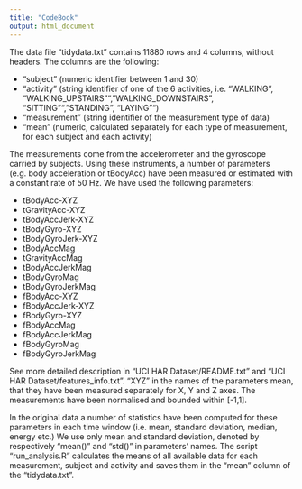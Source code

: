 ```yaml
---
title: "CodeBook"
output: html_document
---
```


The data file "tidydata.txt" contains 11880 rows and 4 columns, without headers. The columns are the following: 

- "subject" (numeric identifier between 1 and 30)
- "activity" (string identifier of one of the 6 activities, i.e. "WALKING", "WALKING_UPSTAIRS"", "WALKING_DOWNSTAIRS", "SITTING"", "STANDING", "LAYING"")
- "measurement" (string identifier of the measurement type of data)
- "mean" (numeric, calculated separately for each type of measurement, for each subject and each activity)

The measurements come from the accelerometer and the gyroscope carried by subjects. Using these instruments, a number of parameters (e.g. body acceleration or tBodyAcc) have been measured or estimated with a constant rate of 50 Hz. We have used the following parameters:

* tBodyAcc-XYZ
* tGravityAcc-XYZ
* tBodyAccJerk-XYZ
* tBodyGyro-XYZ
* tBodyGyroJerk-XYZ
* tBodyAccMag
* tGravityAccMag
* tBodyAccJerkMag
* tBodyGyroMag
* tBodyGyroJerkMag
* fBodyAcc-XYZ
* fBodyAccJerk-XYZ
* fBodyGyro-XYZ
* fBodyAccMag
* fBodyAccJerkMag
* fBodyGyroMag
* fBodyGyroJerkMag

See more detailed description in "UCI HAR Dataset/README.txt" and "UCI HAR Dataset/features_info.txt". "XYZ" in the names of the parameters mean, that they have been measured separately for X, Y and Z axes. The measurements have been normalised and bounded within [-1,1]. 

In the original data a number of statistics have been computed for these parameters in each time window (i.e. mean, standard deviation, median, energy etc.) We use only mean and standard deviation, denoted by respectively "mean()" and "std()" in parameters' names. The script "run_analysis.R" calculates the means of all available data for each measurement, subject and activity and saves them in the "mean" column of the "tidydata.txt".